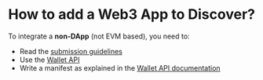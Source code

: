 # How to add a Web3 App to Discover?

To integrate a **non-DApp** (not EVM based), you need to:

- Read the [submission guidelines](./guidelines)
- Use the [Wallet API](https://wallet.api.live.ledger.com/)
- Write a manifest as explained in the [Wallet API documentation](https://wallet.api.live.ledger.com/appendix/manifest)
